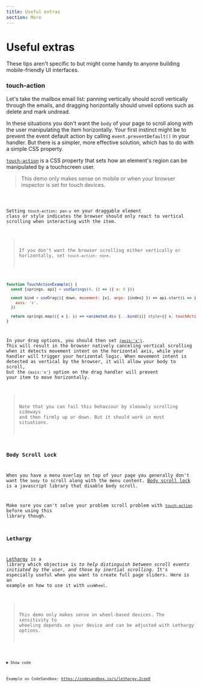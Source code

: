 ```yaml
---
title: Useful extras
section: More
---
```



# Useful extras

These tips aren't specific to <ReactUseGesture/> but might come handy to anyone building mobile-friendly UI interfaces.

### touch-action

Let's take the mailbox email list: panning vertically should scroll vertically through the emails, and dragging horizontally should unveil options such as delete and mark undread.

In these situations you don't want the `body` of your page to scroll along with the user manipulating the item horizontally. Your first instinct might be to prevent the event default action by calling `event.preventDefault()` in your handler. But there is a simpler, more effective solution, which has to do with a simple CSS property.

[`touch-action`](https://developer.mozilla.org/en-US/docs/Web/CSS/touch-action) is a CSS property that sets how an element's region can be manipulated by a touchscreen user.

> This demo only makes sense on mobile or when your browser inspector is set for touch devices.

<Code id="TouchAction" />

Setting `touch-action: pan-y` on your draggable element class or style indicates the browser should only react to vertical scrolling when interacting with the item.

> If you don't want the browser scrolling either vertically or horizontally, set `touch-action: none`.

```jsx highlight={3-8}
function TouchActionExample() {
  const [springs, api] = useSprings(4, () => ({ x: 0 }))

  const bind = useDrag(({ down, movement: [x], args: [index] }) => api.start(i => i === index && { x: down ? x : 0 }), {
    axis: 'x',
  })

  return springs.map(({ x }, i) => <animated.div {...bind(i)} style={{ x, touchAction: 'pan-y' }} />)
}
```

In your drag options, you should then set [`{axis:'x'}`](/docs/options/#axis-xy-gestures-only). This will result in the browser natively canceling vertical scrolling when it detects movement intent on the horizontal axis, while your handler will trigger your horizontal logic. When movement intent is detected as vertical by the browser, it will allow your body to scroll, but the `{axis:'x'}` option on the drag handler will prevent your item to move horizontally.

> Note that you can fail this behaviour by slooowly scrolling sideways and then firmly up or down. But it should work in most situations.

### Body Scroll Lock

When you have a menu overlay on top of your page you generally don't want the `body` to scroll along with the menu content. [Body scroll lock](https://github.com/willmcpo/body-scroll-lock) is a javascript library that disable body scroll.

Make sure you can't solve your problem scroll problem with [`touch-action`](#touch-action) before using this library though.

### Lethargy

[Lethargy](https://github.com/d4nyll/lethargy) is a library which objective is _to help distinguish between scroll events initiated by the user, and those by inertial scrolling_. It's especially useful when you want to create full page sliders. Here is an example on how to use it with `useWheel`.

> This demo only makes sense on wheel-based devices. The sensitivity to wheeling depends on your device and can be adjusted with Lethargy options.

<Code id="LethargyWheel" />

<details>
  <summary>Show code</summary>

```jsx
const slides = [0, 1, 2, 3, 4, 5]
// creates a new Lethargy check
// could be stored as a ref, or a global anywhere in your app
const lethargy = new Lethargy()

function LethargyWheel() {
  const [index, setIndex] = useState(0)
  const ref = useRef()

  useWheel(
    ({ event, last, memo: wait = false }) => {
      if (last) return // event can be undefined as the last event is debounced
      event.preventDefault() // this is needed to prevent the native browser scroll
      const wheelDirection = lethargy.check(event)
      // wheelDirection === 0 when Lethargy thinks it's an inertia-triggered event
      if (wheelDirection) {
        // wait is going to switch from false to true when an intentional wheel
        // event has been detected
        if (!wait) setIndex(i => clamp(i - wheelDirection, 0, slides.length - 1))
        return true // will set to wait to true in the next event frame
      }
      return false // will set to wait to false in the next event frame
    },
    // we need to use a ref to be able to get non passive events and be able
    // to trigger event.preventDefault()
    { domTarget: ref, eventOptions: { passive: false } }
  )

  return (
    <div ref={ref} style={{ transform: `translateY(${-index * 330}px)` }}>
      {slides.map(i => (
        <div key={i}>{i}</div>
      ))}
    </div>
  )
}
```

</details>

Example on CodeSandbox: https://codesandbox.io/s/lethargy-2coe8
